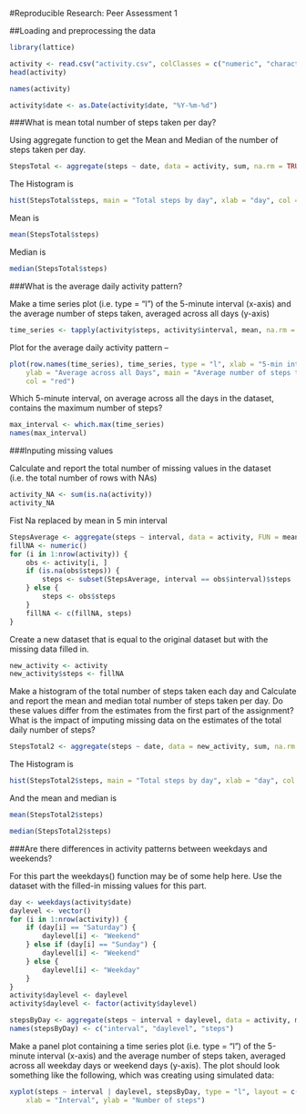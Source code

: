 #Reproducible Research: Peer Assessment 1

##Loading and preprocessing the data

```r
library(lattice)

activity <- read.csv("activity.csv", colClasses = c("numeric", "character", "numeric"))
head(activity)
```

```r
names(activity)
```

```r
activity$date <- as.Date(activity$date, "%Y-%m-%d")
```

###What is mean total number of steps taken per day?

Using aggregate function to get the Mean and Median of the number of steps taken per day.

```r
StepsTotal <- aggregate(steps ~ date, data = activity, sum, na.rm = TRUE)
```

The Histogram is 
```r
hist(StepsTotal$steps, main = "Total steps by day", xlab = "day", col = "red")
```

Mean is 
```r
mean(StepsTotal$steps)
```

Median is 
```r
median(StepsTotal$steps)
```


###What is the average daily activity pattern?

Make a time series plot (i.e. type = "l") of the 5-minute interval (x-axis) and the average number of steps taken, averaged across all days (y-axis)

```r
time_series <- tapply(activity$steps, activity$interval, mean, na.rm = TRUE)
```

Plot for the average daily activity pattern --
```r
plot(row.names(time_series), time_series, type = "l", xlab = "5-min interval", 
    ylab = "Average across all Days", main = "Average number of steps taken", 
    col = "red")
```

Which 5-minute interval, on average across all the days in the dataset, contains the maximum number of steps?
```r
max_interval <- which.max(time_series)
names(max_interval)
```

###Inputing missing values

Calculate and report the total number of missing values in the dataset (i.e. the total number of rows with NAs)
```r
activity_NA <- sum(is.na(activity))
activity_NA
```


Fist Na replaced by mean in 5 min interval
```r
StepsAverage <- aggregate(steps ~ interval, data = activity, FUN = mean)
fillNA <- numeric()
for (i in 1:nrow(activity)) {
    obs <- activity[i, ]
    if (is.na(obs$steps)) {
        steps <- subset(StepsAverage, interval == obs$interval)$steps
    } else {
        steps <- obs$steps
    }
    fillNA <- c(fillNA, steps)
}
```
Create a new dataset that is equal to the original dataset but with the missing data filled in.
```r
new_activity <- activity
new_activity$steps <- fillNA
```
Make a histogram of the total number of steps taken each day and Calculate and report the mean and median total number of steps taken per day. Do these values differ from the estimates from the first part of the assignment? What is the impact of imputing missing data on the estimates of the total daily number of steps?
```r
StepsTotal2 <- aggregate(steps ~ date, data = new_activity, sum, na.rm = TRUE)
```

The Histogram is 
```r

hist(StepsTotal2$steps, main = "Total steps by day", xlab = "day", col = "red")
```

And the mean and median is
```r
mean(StepsTotal2$steps)
```

```r
median(StepsTotal2$steps)
```


###Are there differences in activity patterns between weekdays and weekends?

For this part the weekdays() function may be of some help here. Use the dataset with the filled-in missing values for this part.

```r
day <- weekdays(activity$date)
daylevel <- vector()
for (i in 1:nrow(activity)) {
    if (day[i] == "Saturday") {
        daylevel[i] <- "Weekend"
    } else if (day[i] == "Sunday") {
        daylevel[i] <- "Weekend"
    } else {
        daylevel[i] <- "Weekday"
    }
}
activity$daylevel <- daylevel
activity$daylevel <- factor(activity$daylevel)

stepsByDay <- aggregate(steps ~ interval + daylevel, data = activity, mean)
names(stepsByDay) <- c("interval", "daylevel", "steps")
```

Make a panel plot containing a time series plot (i.e. type = "l") of the 5-minute interval (x-axis) and the average number of steps taken, averaged across all weekday days or weekend days (y-axis). The plot should look something like the following, which was creating using simulated data:

```r
xyplot(steps ~ interval | daylevel, stepsByDay, type = "l", layout = c(1, 2), 
    xlab = "Interval", ylab = "Number of steps")
```
